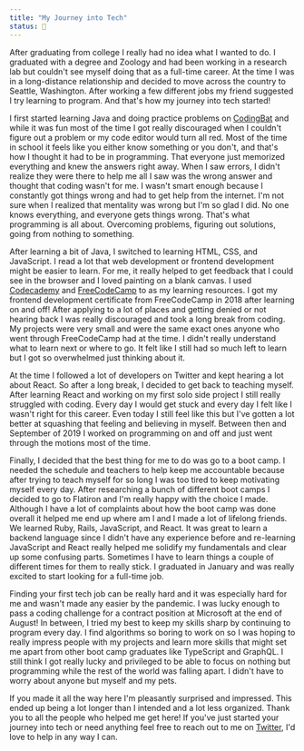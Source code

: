 ```yaml
---
title: "My Journey into Tech"
status: 🌻
---
```


After graduating from college I really had no idea what I wanted to do. I graduated with a degree and Zoology and had been working in a research lab but couldn't see myself doing that as a full-time career. At the time I was in a long-distance relationship and decided to move across the country to Seattle, Washington. After working a few different jobs my friend suggested I try learning to program. And that's how my journey into tech started!

I first started learning Java and doing practice problems on [CodingBat](https://codingbat.com/java) and while it was fun most of the time I got really discouraged when I couldn't figure out a problem or my code editor would turn all red. Most of the time in school it feels like you either know something or you don't, and that's how I thought it had to be in programming. That everyone just memorized everything and knew the answers right away. When I saw errors, I didn't realize they were there to help me all I saw was the wrong answer and thought that coding wasn't for me. I wasn't smart enough because I constantly got things wrong and had to get help from the internet. I'm not sure when I realized that mentality was wrong but I'm so glad I did. No one knows everything, and everyone gets things wrong. That's what programming is all about. Overcoming problems, figuring out solutions, going from nothing to something.

After learning a bit of Java, I switched to learning HTML, CSS, and JavaScript. I read a lot that web development or frontend development might be easier to learn. For me, it really helped to get feedback that I could see in the browser and I loved painting on a blank canvas. I used [Codecademy](https://www.codecademy.com/) and [FreeCodeCamp](https://www.freecodecamp.org/) to as my learning resources. I got my frontend development certificate from FreeCodeCamp in 2018 after learning on and off! After applying to a lot of places and getting denied or not hearing back I was really discouraged and took a long break from coding. My projects were very small and were the same exact ones anyone who went through FreeCodeCamp had at the time. I didn't really understand what to learn next or where to go. It felt like I still had so much left to learn but I got so overwhelmed just thinking about it.

At the time I followed a lot of developers on Twitter and kept hearing a lot about React. So after a long break, I decided to get back to teaching myself. After learning React and working on my first solo side project I still really struggled with coding. Every day I would get stuck and every day I felt like I wasn't right for this career. Even today I still feel like this but I've gotten a lot better at squashing that feeling and believing in myself. Between then and September of 2019 I worked on programming on and off and just went through the motions most of the time.

Finally, I decided that the best thing for me to do was go to a boot camp. I needed the schedule and teachers to help keep me accountable because after trying to teach myself for so long I was too tired to keep motivating myself every day. After researching a bunch of different boot camps I decided to go to Flatiron and I'm really happy with the choice I made. Although I have a lot of complaints about how the boot camp was done overall it helped me end up where am I and I made a lot of lifelong friends. We learned Ruby, Rails, JavaScript, and React. It was great to learn a backend language since I didn't have any experience before and re-learning JavaScript and React really helped me solidify my fundamentals and clear up some confusing parts. Sometimes I have to learn things a couple of different times for them to really stick. I graduated in January and was really excited to start looking for a full-time job.

Finding your first tech job can be really hard and it was especially hard for me and wasn't made any easier by the pandemic. I was lucky enough to pass a coding challenge for a contract position at Microsoft at the end of August! In between, I tried my best to keep my skills sharp by continuing to program every day. I find algorithms so boring to work on so I was hoping to really impress people with my projects and learn more skills that might set me apart from other boot camp graduates like TypeScript and GraphQL. I still think I got really lucky and privileged to be able to focus on nothing but programming while the rest of the world was falling apart. I didn't have to worry about anyone but myself and my pets.

If you made it all the way here I'm pleasantly surprised and impressed. This ended up being a lot longer than I intended and a lot less organized. Thank you to all the people who helped me get here! If you've just started your journey into tech or need anything feel free to reach out to me on [Twitter](https://twitter.com/jenkens_), I'd love to help in any way I can.
